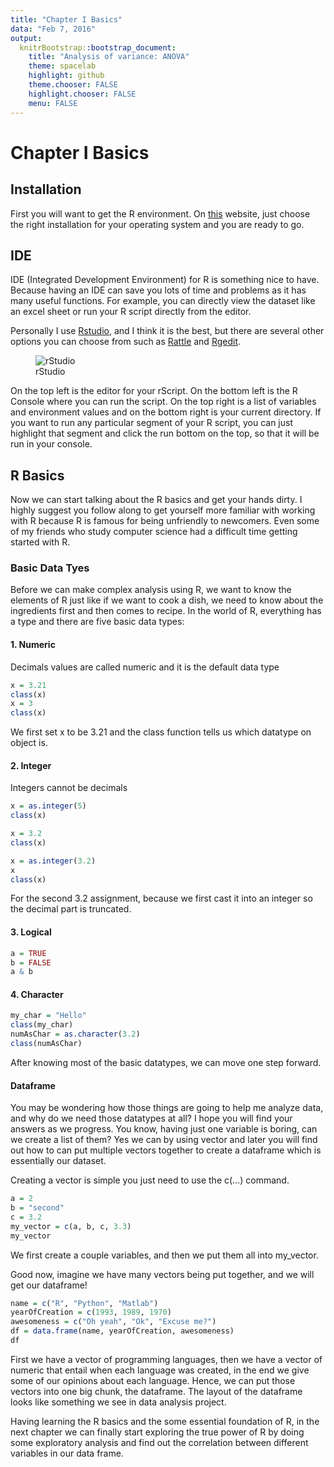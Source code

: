 ```yaml
---
title: "Chapter I Basics"
data: "Feb 7, 2016"
output: 
  knitrBootstrap::bootstrap_document:
    title: "Analysis of variance: ANOVA"
    theme: spacelab
    highlight: github
    theme.chooser: FALSE
    highlight.chooser: FALSE
    menu: FALSE
---
```

# Chapter I Basics
## Installation 
First you will want to get the R environment. On [this](https://cran.r-project.org/mirrors.html) website, just choose the right installation for your operating system and you are ready to go.

## IDE 
IDE (Integrated Development Environment) for R is something nice to have. Because having an IDE can save you lots of time and problems as it has many useful functions. For example, you can directly view the dataset like an excel sheet or run your R script directly from the editor.

Personally I use [Rstudio](https://www.rstudio.com), and I think it is the best, but there are several other options you can choose from such as [Rattle](http://rattle.togaware.com) and [Rgedit](http://rgedit.sourceforge.net).

![rStudio](rStudio.png)

On the top left is the editor for your rScript. On the bottom left is the R Console where you can run the script. On the top right is a list of variables and environment values and on the bottom right is your current directory. If you want to run any particular segment of your R script, you can just highlight that segment and click the run bottom on the top, so that it will be run in your console. 

## R Basics  
Now we can start talking about the R basics and get your hands dirty. I highly suggest you follow along to get yourself more familiar with working with R because R is famous for being unfriendly to newcomers. Even some of my friends who study computer science had a difficult time getting started with R. 

### Basic Data Tyes 
Before we can make complex analysis using R, we want to know the elements of R just like if we want to cook a dish, we need to know about the ingredients first and then comes to recipe. In the world of R, everything has a type and there are five basic data types: 

#### 1. Numeric 
Decimals values are called numeric and it is the default data type
```r
x = 3.21
class(x)
x = 3
class(x)
```
We first set x to be 3.21 and the class function tells us which datatype on object is.

#### 2. Integer
Integers cannot be decimals
```r
x = as.integer(5)
class(x)

x = 3.2
class(x)

x = as.integer(3.2)
x
class(x)
```
For the second 3.2 assignment, because we first cast it into an integer so the decimal part is truncated.

#### 3. Logical
```r
a = TRUE
b = FALSE
a & b
```

#### 4. Character 
```r
my_char = "Hello"
class(my_char)
numAsChar = as.character(3.2)
class(numAsChar)
```
After knowing most of the basic datatypes, we can move one step forward.

#### Dataframe 
You may be wondering how those things are going to help me analyze data, and why do we need those datatypes at all? I hope you will find your answers as we progress. You know, having just one variable is boring, can we create a list of them? Yes we can by using vector and later you will find out how to can put multiple vectors together to create a dataframe which is essentially our dataset.

Creating a vector is simple you just need to use the c(...) command.
```r
a = 2
b = "second"
c = 3.2
my_vector = c(a, b, c, 3.3)
my_vector
```
We first create a couple variables, and then we put them all into my_vector.

Good now, imagine we have many vectors being put together, and we will get our dataframe!
```r
name = c("R", "Python", "Matlab")
yearOfCreation = c(1993, 1989, 1970)
awesomeness = c("Oh yeah", "Ok", "Excuse me?")
df = data.frame(name, yearOfCreation, awesomeness)
df
```
First we have a vector of programming languages, then we have a vector of numeric that entail when each language was created, in the end we give some of our opinions about each language. Hence, we can put those vectors into one big chunk, the dataframe. The layout of the dataframe looks like something we see in data analysis project. 

Having learning the R basics and the some essential foundation of R, in the next chapter we can finally start exploring the true power of R by doing some exploratory analysis and find out the correlation between different variables in our data frame.

